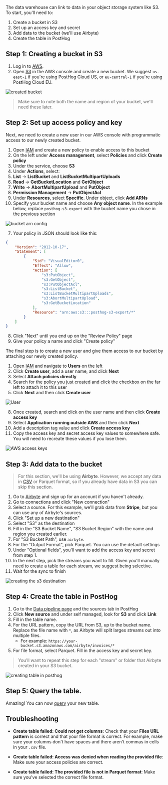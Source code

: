 The data warehouse can link to data in your object storage system like S3. To start, you'll need to:

1. Create a bucket in S3
2. Set up an access key and secret
3. Add data to the bucket (we'll use Airbyte)
4. Create the table in PostHog

## Step 1: Creating a bucket in S3

1. Log in to [AWS](https://console.aws.amazon.com/).
2. Open [S3](https://s3.console.aws.amazon.com/) in the AWS console and create a new bucket. We suggest `us-east-1` if you're using PostHog Cloud US, or `eu-central-1` if you're using PostHog Cloud EU.

![created bucket](https://res.cloudinary.com/dmukukwp6/image/upload/v1710055416/posthog.com/contents/images/docs/apps/s3-export/bucket.png)

> Make sure to note both the name and region of your bucket, we'll need these later.

## Step 2: Set up access policy and key

Next, we need to create a new user in our AWS console with programmatic access to our newly created bucket.

1. Open [IAM](https://console.aws.amazon.com/iam/home) and create a new policy to enable access to this bucket
2. On the left under **Access management**, select **Policies** and click **Create policy**
3. Under the service, choose **S3**
4. Under **Actions**, select:
  1. **List** -> **ListBucket** and **ListBucketMultipartUploads**
  2. **Read** -> **GetBucketLocation** and **GetObject**
  2. **Write** -> **AbortMultipartUpload** and **PutObject**
  3. **Permission Management** -> **PutObjectAcl**
5. Under **Resources**, select **Specific**. Under object, click **Add ARNs**
6. Specify your bucket name and choose **Any object name**. In the example below, replace `posthog-s3-export` with the bucket name you chose in the previous section

![bucket arn config](https://res.cloudinary.com/dmukukwp6/image/upload/Clean_Shot_2024_07_15_at_15_19_29_2x_15416e8e84.png)

7. Your policy in JSON should look like this:

```json
{
	"Version": "2012-10-17",
	"Statement": [
		{
			"Sid": "VisualEditor0",
			"Effect": "Allow",
			"Action": [
				"s3:PutObject",
				"s3:GetObject",
				"s3:PutObjectAcl",
				"s3:ListBucket",
				"s3:ListBucketMultipartUploads",
				"s3:AbortMultipartUpload",
				"s3:GetBucketLocation"
			],
			"Resource": "arn:aws:s3:::posthog-s3-export/*"
		}
	]
}
```

8. Click "Next" until you end up on the "Review Policy" page
9. Give your policy a name and click "Create policy"

The final step is to create a new user and give them access to our bucket by attaching our newly created policy.

1. Open [IAM](https://console.aws.amazon.com/iam/home) and navigate to **Users** on the left
2. Click **Create user**, add a user name, and click **Next**
5. Select **Attach policies directly**
6. Search for the policy you just created and click the checkbox on the far left to attach it to this user
7. Click **Next** and then click **Create user**

![User](https://res.cloudinary.com/dmukukwp6/image/upload/Clean_Shot_2024_07_15_at_16_16_34_2x_9f0f99d7a4.png)

8. Once created, search and click on the user name and then click **Create access key**
9. Select **Application running outside AWS** and then click **Next**
10. Add a description tag value and click **Create access key**
11. Copy the access key and secret access key values to somewhere safe. You will need to recreate these values if you lose them.

![AWS access keys](https://res.cloudinary.com/dmukukwp6/image/upload/Clean_Shot_2024_07_15_at_16_17_45_2x_e7dcb9dd39.png)

## Step 3: Add data to the bucket

> For this section, we'll be using **Airbyte**. However, we accept any data in [CSV](/tutorials/csv-query) or Parquet format, so if you already have data in S3 you can skip this section.

1. Go to [Airbyte](https://airbyte.com) and sign up for an account if you haven't already.
2. Go to connections and click "New connection"
3. Select a source. For this example, we'll grab data from **Stripe**, but you can use any of Airbyte's sources.
4. Click "Set up a new destination"
5. Select "S3" as the destination
6. Fill in the "S3 Bucket Name", "S3 Bucket Region" with the name and region you created earlier.
7. For "S3 Bucket Path", use `airbyte`.
8. For the "Output Format", pick Parquet. You can use the default settings
9. Under "Optional fields", you'll want to add the access key and secret from step 1.
10. In the next step, pick the streams you want to fill. Given you'll manually need to create a table for each stream, we suggest being selective.
11. Wait for the sync to finish

![creating the s3 destination](https://res.cloudinary.com/dmukukwp6/image/upload/v1710055416/posthog.com/contents/images/features/data-warehouse/airbyte-destination.png)

## Step 4: Create the table in PostHog

1. Go to the [Data pipeline page](https://us.posthog.com/pipeline/sources) and the sources tab in PostHog
2. Click **New source** and under self managed, look for **S3** and click **Link**
3. Fill in the table name.
4. For the URL pattern, copy the URL from S3, up to the bucket name. Replace the file name with `*`, as Airbyte will split larges streams out into multiple files.
    - For example: `https://your-bucket.s3.amazonaws.com/airbyte/invoices/*`
5. For file format, select Parquet. Fill in the access key and secret key.

> You'll want to repeat this step for each "stream" or folder that Airbyte created in your S3 bucket.

![creating table in posthog](https://res.cloudinary.com/dmukukwp6/image/upload/v1710055416/posthog.com/contents/images/features/data-warehouse/create-table.png)

## Step 5: Query the table.

Amazing! You can now [query](/docs/data-warehouse/query) your new table.

## Troubleshooting

- **Create table failed: Could not get columns**: Check that your **Files URL pattern** is correct and that your file format is correct. For example, make sure your columns don't have spaces and there aren't commas in cells in your `.csv` file.

- **Create table failed: Access was denied when reading the provided file**: Make sure your access policies are correct.

- **Create table failed: The provided file is not in Parquet format**: Make sure you've selected the correct file format.